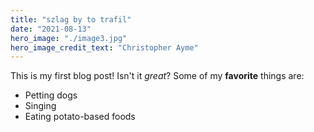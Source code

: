 ```yaml
---
title: "szlag by to trafil"
date: "2021-08-13"
hero_image: "./image3.jpg"
hero_image_credit_text: "Christopher Ayme"
---
```

This is my first blog post! Isn't it *great*?
Some of my **favorite** things are:
* Petting dogs
* Singing
* Eating potato-based foods
